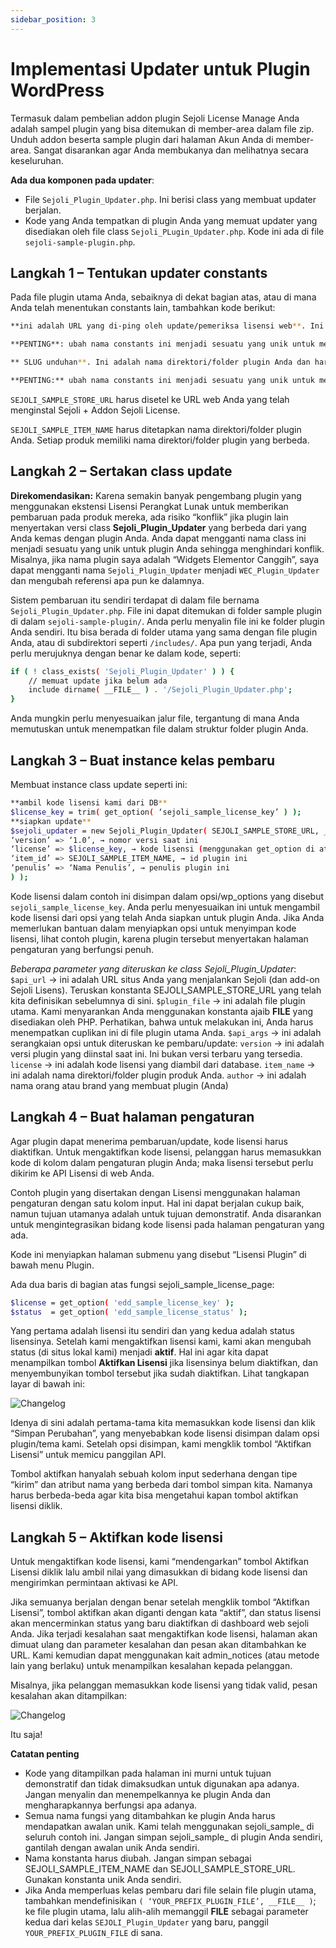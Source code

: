 ```yaml
---
sidebar_position: 3
---
```


# Implementasi Updater untuk Plugin WordPress

Termasuk dalam pembelian addon plugin Sejoli License Manage Anda adalah sampel plugin yang bisa ditemukan di member-area dalam file zip. Unduh addon beserta sample plugin dari halaman Akun Anda di member-area. Sangat disarankan agar Anda membukanya dan melihatnya secara keseluruhan.

**Ada dua komponen pada updater**:
- File `Sejoli_Plugin_Updater.php`. Ini berisi class yang membuat updater berjalan.
- Kode yang Anda tempatkan di plugin Anda yang memuat updater yang disediakan oleh file class `Sejoli_PLugin_Updater.php`. Kode ini ada di file `sejoli-sample-plugin.php`.

## Langkah 1 – Tentukan updater constants

Pada file plugin utama Anda, sebaiknya di dekat bagian atas, atau di mana Anda telah menentukan constants lain, tambahkan kode berikut:

```bash
**ini adalah URL yang di-ping oleh update/pemeriksa lisensi web**. Ini harus menjadi URL situs dengan addon Sejoli License terpasang mendefinisikan ( 'SEJOLI_SAMPLE_STORE_URL', 'https://situsanda.com' );

**PENTING**: ubah nama constants ini menjadi sesuatu yang unik untuk mencegah konflik dengan plugin lain yang menggunakan sistem ini

** SLUG unduhan**. Ini adalah nama direktori/folder plugin Anda dan harus cocok dengan SLUG unduhan yang terlihat di daftar Unduhan Anda (lihat contoh di bawah) mendefinisikan ('SEJOLI_SAMPLE_ITEM_SLUG', 'element-widgets' );

**PENTING:** ubah nama constants ini menjadi sesuatu yang unik untuk mencegah konflik dengan plugin lain yang menggunakan sistem ini
```

`SEJOLI_SAMPLE_STORE_URL` harus disetel ke URL web Anda yang telah menginstal Sejoli + Addon Sejoli License.

`SEJOLI_SAMPLE_ITEM_NAME` harus ditetapkan nama direktori/folder plugin Anda. Setiap produk memiliki nama direktori/folder plugin yang berbeda.


## Langkah 2 – Sertakan class update

**Direkomendasikan:** Karena semakin banyak pengembang plugin yang menggunakan ekstensi Lisensi Perangkat Lunak untuk memberikan pembaruan pada produk mereka, ada risiko “konflik” jika plugin lain menyertakan versi class **Sejoli_Plugin_Updater** yang berbeda dari yang Anda kemas dengan plugin Anda. Anda dapat mengganti nama class ini menjadi sesuatu yang unik untuk plugin Anda sehingga menghindari konflik. Misalnya, jika nama plugin saya adalah “Widgets Elementor Canggih”, saya dapat mengganti nama `Sejoli_Plugin_Updater` menjadi `WEC_Plugin_Updater` dan mengubah referensi apa pun ke dalamnya.

Sistem pembaruan itu sendiri terdapat di dalam file bernama `Sejoli_Plugin_Updater.php`. File ini dapat ditemukan di folder sample plugin di dalam `sejoli-sample-plugin/`. Anda perlu menyalin file ini ke folder plugin Anda sendiri. Itu bisa berada di folder utama yang sama dengan file plugin Anda, atau di subdirektori seperti `/includes/`. Apa pun yang terjadi, Anda perlu merujuknya dengan benar ke dalam kode, seperti:

```bash
if ( ! class_exists( 'Sejoli_Plugin_Updater' ) ) {
	// memuat update jika belum ada
	include dirname( __FILE__ ) . '/Sejoli_Plugin_Updater.php';
}
```

Anda mungkin perlu menyesuaikan jalur file, tergantung di mana Anda memutuskan untuk menempatkan file dalam struktur folder plugin Anda.

## Langkah 3 – Buat instance kelas pembaru

Membuat instance class update seperti ini:

```bash
**ambil kode lisensi kami dari DB**
$license_key = trim( get_option( ‘sejoli_sample_license_key’ ) );
**siapkan update**
$sejoli_updater = new Sejoli_Plugin_Updater( SEJOLI_SAMPLE_STORE_URL, __FILE__, array(
‘version’ => ‘1.0’, → nomor versi saat ini
‘license’ => $license_key, → kode lisensi (menggunakan get_option di atas untuk mengambil dari DB)
‘item_id’ => SEJOLI_SAMPLE_ITEM_NAME, → id plugin ini
‘penulis’ => ‘Nama Penulis’, → penulis plugin ini
) );
```

Kode lisensi dalam contoh ini disimpan dalam opsi/wp_options yang disebut `sejoli_sample_license_key`. Anda perlu menyesuaikan ini untuk mengambil kode lisensi dari opsi yang telah Anda siapkan untuk plugin Anda. Jika Anda memerlukan bantuan dalam menyiapkan opsi untuk menyimpan kode lisensi, lihat contoh plugin, karena plugin tersebut menyertakan halaman pengaturan yang berfungsi penuh.

*Beberapa parameter yang diteruskan ke class Sejoli_Plugin_Updater*:
`$api_url` → ini adalah URL situs Anda yang menjalankan Sejoli (dan add-on Sejoli Lisens). Teruskan konstanta SEJOLI_SAMPLE_STORE_URL yang telah kita definisikan sebelumnya di sini.
`$plugin_file` → ini adalah file plugin utama. Kami menyarankan Anda menggunakan konstanta ajaib __FILE__ yang disediakan oleh PHP. Perhatikan, bahwa untuk melakukan ini, Anda harus menempatkan cuplikan ini di file plugin utama Anda.
`$api_args` → ini adalah serangkaian opsi untuk diteruskan ke pembaru/update:
`version` → ini adalah versi plugin yang diinstal saat ini. Ini bukan versi terbaru yang tersedia.
`license` → ini adalah kode lisensi yang diambil dari database.
`item_name` → ini adalah nama direktori/folder plugin produk Anda.
`author` → ini adalah nama orang atau brand yang membuat plugin (Anda)

## Langkah 4 – Buat halaman pengaturan

Agar plugin dapat menerima pembaruan/update, kode lisensi harus diaktifkan. Untuk mengaktifkan kode lisensi, pelanggan harus memasukkan kode di kolom dalam pengaturan plugin Anda; maka lisensi tersebut perlu dikirim ke API Lisensi di web Anda.

Contoh plugin yang disertakan dengan Lisensi menggunakan halaman pengaturan dengan satu kolom input. Hal ini dapat berjalan cukup baik, namun tujuan utamanya adalah untuk tujuan demonstratif. Anda disarankan untuk mengintegrasikan bidang kode lisensi pada halaman pengaturan yang ada.

Kode ini menyiapkan halaman submenu yang disebut “Lisensi Plugin” di bawah menu Plugin.

Ada dua baris di bagian atas fungsi sejoli_sample_license_page:

```bash
$license = get_option( 'edd_sample_license_key' );
$status  = get_option( 'edd_sample_license_status' );
```

Yang pertama adalah lisensi itu sendiri dan yang kedua adalah status lisensinya. Setelah kami mengaktifkan lisensi kami, kami akan mengubah status (di situs lokal kami) menjadi **aktif**. Hal ini agar kita dapat menampilkan tombol **Aktifkan Lisensi** jika lisensinya belum diaktifkan, dan menyembunyikan tombol tersebut jika sudah diaktifkan. Lihat tangkapan layar di bawah ini:

![Changelog](./img/Xnapper-2024-10-18-14.29.00.png)

Idenya di sini adalah pertama-tama kita memasukkan kode lisensi dan klik “Simpan Perubahan”, yang menyebabkan kode lisensi disimpan dalam opsi plugin/tema kami. Setelah opsi disimpan, kami mengklik tombol “Aktifkan Lisensi” untuk memicu panggilan API.

Tombol aktifkan hanyalah sebuah kolom input sederhana dengan tipe “kirim” dan atribut nama yang berbeda dari tombol simpan kita. Namanya harus berbeda-beda agar kita bisa mengetahui kapan tombol aktifkan lisensi diklik.


## Langkah 5 – Aktifkan kode lisensi

Untuk mengaktifkan kode lisensi, kami “mendengarkan” tombol Aktifkan Lisensi diklik lalu ambil nilai yang dimasukkan di bidang kode lisensi dan mengirimkan permintaan aktivasi ke API.

Jika semuanya berjalan dengan benar setelah mengklik tombol “Aktifkan Lisensi”, tombol aktifkan akan diganti dengan kata “aktif”, dan status lisensi akan mencerminkan status yang baru diaktifkan di dashboard web sejoli Anda. Jika terjadi kesalahan saat mengaktifkan kode lisensi, halaman akan dimuat ulang dan parameter kesalahan dan pesan akan ditambahkan ke URL. Kami kemudian dapat menggunakan kait admin_notices (atau metode lain yang berlaku) untuk menampilkan kesalahan kepada pelanggan.

Misalnya, jika pelanggan memasukkan kode lisensi yang tidak valid, pesan kesalahan akan ditampilkan:

![Changelog](./img/Xnapper-2024-10-18-14.29.00.png)

Itu saja!

**Catatan penting**
- Kode yang ditampilkan pada halaman ini murni untuk tujuan demonstratif dan tidak dimaksudkan untuk digunakan apa adanya. Jangan menyalin dan menempelkannya ke plugin Anda dan mengharapkannya berfungsi apa adanya.
- Semua nama fungsi yang ditambahkan ke plugin Anda harus mendapatkan awalan unik. Kami telah menggunakan sejoli_sample_ di seluruh contoh ini. Jangan simpan sejoli_sample_ di plugin Anda sendiri, gantilah dengan awalan unik Anda sendiri.
- Nama konstanta harus diubah. Jangan simpan sebagai SEJOLI_SAMPLE_ITEM_NAME dan SEJOLI_SAMPLE_STORE_URL. Gunakan konstanta unik Anda sendiri.
- Jika Anda memperluas kelas pembaru dari file selain file plugin utama, tambahkan mendefinisikan `( ‘YOUR_PREFIX_PLUGIN_FILE’, __FILE__ )`; ke file plugin utama, lalu alih-alih memanggil **__FILE__** sebagai parameter kedua dari kelas `SEJOLI_Plugin_Updater` yang baru, panggil `YOUR_PREFIX_PLUGIN_FILE` di sana.
